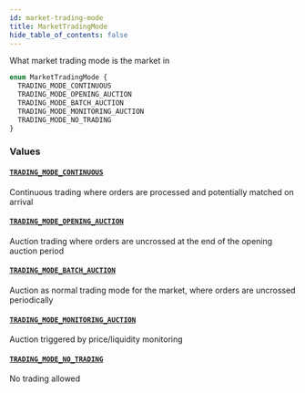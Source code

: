 ```yaml
---
id: market-trading-mode
title: MarketTradingMode
hide_table_of_contents: false
---
```



What market trading mode is the market in

```graphql
enum MarketTradingMode {
  TRADING_MODE_CONTINUOUS
  TRADING_MODE_OPENING_AUCTION
  TRADING_MODE_BATCH_AUCTION
  TRADING_MODE_MONITORING_AUCTION
  TRADING_MODE_NO_TRADING
}
```


### Values

#### [`TRADING_MODE_CONTINUOUS`](#)

Continuous trading where orders are processed and potentially matched on arrival


#### [`TRADING_MODE_OPENING_AUCTION`](#)

Auction trading where orders are uncrossed at the end of the opening auction period


#### [`TRADING_MODE_BATCH_AUCTION`](#)

Auction as normal trading mode for the market, where orders are uncrossed periodically


#### [`TRADING_MODE_MONITORING_AUCTION`](#)

Auction triggered by price/liquidity monitoring


#### [`TRADING_MODE_NO_TRADING`](#)

No trading allowed




